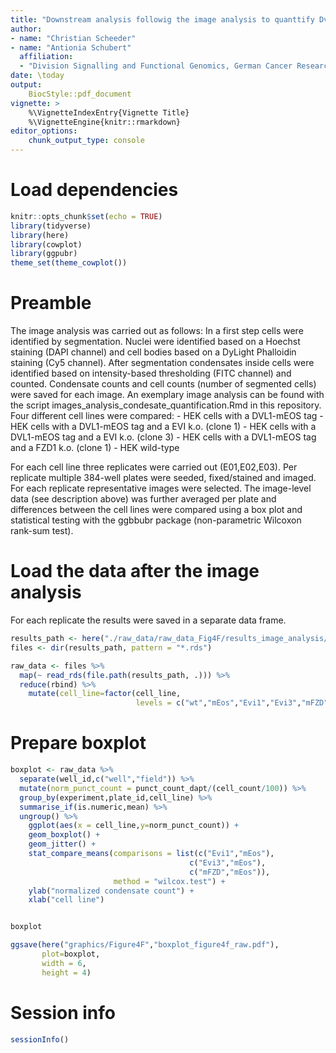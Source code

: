 ```yaml
---
title: "Downstream analysis followig the image analysis to quanttify Dvl2_mEos codensates (Figure 4F)"
author:  
- name: "Christian Scheeder"
- name: "Antionia Schubert"
  affiliation:
  - "Division Signalling and Functional Genomics, German Cancer Research Center (DKFZ) Heidelberg"  
date: \today
output:
    BiocStyle::pdf_document
vignette: >
    %\VignetteIndexEntry{Vignette Title}
    %\VignetteEngine{knitr::rmarkdown}
editor_options: 
    chunk_output_type: console
---
```



# Load dependencies
```r
knitr::opts_chunk$set(echo = TRUE)
library(tidyverse)
library(here)
library(cowplot)
library(ggpubr)
theme_set(theme_cowplot())
```


# Preamble
The image analysis was carried out as follows:
In a first step cells were identified by segmentation. Nuclei were identified 
based on a Hoechst staining (DAPI channel) and cell bodies 
based on a DyLight Phalloidin staining 
(Cy5 channel). 
After segmentation condensates inside cells were identified based on intensity-based 
thresholding (FITC channel) and counted. Condensate counts and cell counts (number of segmented cells) were saved for each image.
An exemplary image analysis can be found with the script
images_analysis_condesate_quantification.Rmd in this repository.
Four different cell lines were compared: 
- HEK cells with a DVL1-mEOS tag
- HEK cells with a DVL1-mEOS tag and a EVI k.o. (clone 1)
- HEK cells with a DVL1-mEOS tag and a EVI k.o. (clone 3)
- HEK cells with a DVL1-mEOS tag and a FZD1 k.o. (clone 1)
- HEK wild-type 

For each cell line three replicates were carried out (E01,E02,E03). Per 
replicate multiple 384-well plates were seeded, fixed/stained and imaged. 
For each replicate representative images were selected. The 
image-level data (see description above) was further averaged per plate and
differences between the cell lines were compared using a box plot and statistical 
testing with the ggbbubr package (non-parametric Wilcoxon rank-sum test). 


# Load the data after the image analysis

For each replicate the results were saved in a separate data frame. 

```r
results_path <- here("./raw_data/raw_data_Fig4F/results_image_analysis/data_frames")
files <- dir(results_path, pattern = "*.rds")

raw_data <- files %>% 
  map(~ read_rds(file.path(results_path, .))) %>% 
  reduce(rbind) %>% 
    mutate(cell_line=factor(cell_line,
                            levels = c("wt","mEos","Evi1","Evi3","mFZD")))
```


# Prepare boxplot
```r
boxplot <- raw_data %>%   
  separate(well_id,c("well","field")) %>% 
  mutate(norm_punct_count = punct_count_dapt/(cell_count/100)) %>% 
  group_by(experiment,plate_id,cell_line) %>%
  summarise_if(is.numeric,mean) %>%
  ungroup() %>%
    ggplot(aes(x = cell_line,y=norm_punct_count)) + 
    geom_boxplot() + 
    geom_jitter() +
    stat_compare_means(comparisons = list(c("Evi1","mEos"),
                                        c("Evi3","mEos"),
                                        c("mFZD","mEos")),
                       method = "wilcox.test") +
    ylab("normalized condensate count") +
    xlab("cell line")


boxplot

ggsave(here("graphics/Figure4F","boxplot_figure4f_raw.pdf"),
       plot=boxplot,
       width = 6,
       height = 4)
```


# Session info
```r
sessionInfo()
```